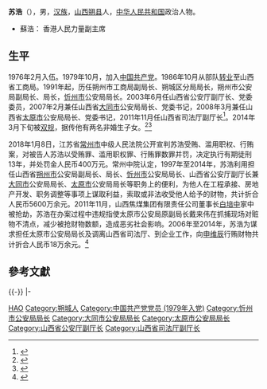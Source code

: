 {{otheruses|subject=此條目是中國大陸政治人物|other=香港政治組織[[人民力量|人民力量]]的成員|蘇浩 (香港)}}
'''苏浩'''（{{bd|1959年|3月||}}），男，[[汉族|汉族]]，[[山西省|山西]][[朔城区|朔县]]人，[[中华人民共和国|中华人民共和国]]政治人物。

* 蘇浩： 香港人民力量副主席

== 生平 ==
1976年2月入伍。1979年10月，加入[[中国共产党|中国共产党]]。1986年10月从部队[[转业|转业]]至山西省工商局。1991年起，历任朔州市工商局副局长、朔城区分局局长，朔州市公安局副局长、局长，[[忻州市|忻州市]]公安局局长。2003年6月任山西省公安厅副厅长、党委委员，2007年2月兼任山西省[[大同市|大同市]]公安局局长、党委书记，2008年3月兼任山西省[[太原市|太原市]]公安局局长、党委书记，2011年11月任山西省司法厅副厅长<ref>{{cite news|title=山西司法厅官网领导介绍栏目撤下副厅长苏浩信息|url=http://news.xinhuanet.com/legal/2014-03/25/c_126312997.htm|accessdate=2014-03-25|newspaper=新华法治|date=2014-03-25|deadurl=yes|archiveurl=https://web.archive.org/web/20140328114413/http://news.xinhuanet.com/legal/2014-03/25/c_126312997.htm|archivedate=2014-03-28}}</ref>。2014年3月下旬被[[双规|双规]]，据传他有两名非婚生子女。<ref>{{cite web|url=http://politics.people.com.cn/n/2014/0326/c70731-24744900.html|title=知情人士透露山西司法厅副厅长苏浩已被双规|publisher=人民网|accessdate=2014-03-26}}</ref><ref>{{cite web|url=http://companies.caixin.com/2014-03-26/100656591.html|title=山西司法厅副厅长苏浩去职|publisher=财新网|accessdate=2014-03-26}}</ref>

2018年1月8日，江苏省[[常州市|常州市]]中级人民法院公开宣判苏浩受贿、滥用职权、行贿案，对被告人苏浩以受贿罪、滥用职权罪、行贿罪数罪并罚，决定执行有期徒刑13年，并处罚金人民币400万元。常州中院认定，1997年至2014年，苏浩利用担任山西省[[朔州市|朔州市]]公安局副局长、局长、[[忻州市|忻州市]]公安局局长、山西省公安厅副厅长兼[[大同市|大同市]]公安局局长、[[太原市|太原市]]公安局局长等职务上的便利，为他人在工程承接、房地产开发、职务调整等事项上谋取利益，索取或非法收受他人给予的财物，共计折合人民币5600万余元。2011年11月，山西焦煤集团有限责任公司董事长[[白培中|白培中]]家中被抢劫，苏浩在办案过程中违规指使太原市公安局原副局长戴来伟在抓捕现场对赃物不清点，减少被抢财物数额，造成恶劣社会影响。2006年至2014年，苏浩为谋求担任太原市公安局局长及调离山西省司法厅、到企业工作，向[[申维辰|申维辰]]行贿财物共计折合人民币18万余元。<ref>{{cite web|url=http://www.xinhuanet.com/legal/2018-01/09/c_1122232389.htm|title=山西司法厅原副厅长苏浩获刑13年|publisher=新华网|accessdate=2018-01-09}}</ref>

== 參考文獻 ==
{{Reflist|3}}
{{-}}
{{start box}}
{{s-gov|prc}}
{{s-before|[[申公元|申公元]]}}
{{s-title|[[大同市|大同市]]公安局局长|2007年2月9日－2008年4月}}
{{s-after|李如林}}
|-
{{s-before|[[燕和平|燕和平]]}}
{{s-title|[[太原市|太原市]]公安局局长|2008年4月12日－2011年11月22日}}
{{s-after|[[李亚力_(1960年)|李亚力]]}}
{{end box}}

{{Authority control}}
{{DEFAULTSORT:Su苏}}
[[Category:苏姓|HAO]]
[[Category:朔城人|Category:朔城人]]
[[Category:中国共产党党员_(1979年入党)|Category:中国共产党党员 (1979年入党)]]
[[Category:忻州市公安局局长|Category:忻州市公安局局长]]
[[Category:大同市公安局局长|Category:大同市公安局局长]]
[[Category:太原市公安局局长|Category:太原市公安局局长]]
[[Category:山西省公安厅副厅长|Category:山西省公安厅副厅长]]
[[Category:山西省司法厅副厅长|Category:山西省司法厅副厅长]]